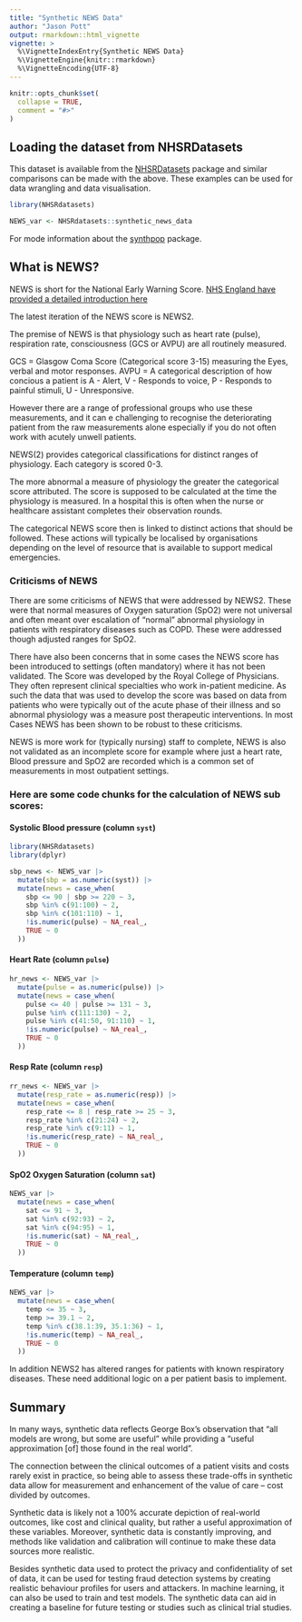 ```yaml
---
title: "Synthetic NEWS Data"
author: "Jason Pott"
output: rmarkdown::html_vignette
vignette: >
  %\VignetteIndexEntry{Synthetic NEWS Data}
  %\VignetteEngine{knitr::rmarkdown}
  %\VignetteEncoding{UTF-8}
---
```


```r
knitr::opts_chunk$set(
  collapse = TRUE,
  comment = "#>"
)
```

## Loading the dataset from NHSRDatasets

This dataset is available from the [NHSRDatasets](https://CRAN.R-project.org/package=NHSRdatasets) package and similar comparisons can be made with the above. These examples can be used for data wrangling and data visualisation. 

```r
library(NHSRdatasets)

NEWS_var <- NHSRdatasets::synthetic_news_data

```

For mode information about the [synthpop](http://gradientdescending.com/generating-synthetic-data-sets-with-synthpop-in-r/) package.

## What is NEWS?

NEWS is short for the National Early Warning Score. [NHS England have provided a detailed introduction here](https://www.england.nhs.uk/ourwork/clinical-policy/sepsis/nationalearlywarningscore/)

The latest iteration of the NEWS score is NEWS2.

The premise of NEWS is that physiology such as heart rate (pulse), respiration rate, consciousness (GCS or AVPU) are all routinely measured. 

GCS = Glasgow Coma Score (Categorical score 3-15) measuring the Eyes, verbal and motor responses.
AVPU = A categorical description of how concious a patient is A - Alert, V - Responds to voice, P - Responds to painful stimuli, U - Unresponsive.

However there are a range of professional groups who use these measurements, and it can e challenging to recognise the deteriorating patient from the raw measurements alone especially if you do not often work with acutely unwell patients.

NEWS(2) provides categorical classifications for distinct ranges of physiology. Each category is scored 0-3.

The more abnormal a measure of physiology the greater the categorical score attributed. The score is supposed to be calculated at the time the physiology is measured. In a hospital this is often when the nurse or healthcare assistant completes their observation rounds.

The categorical NEWS score then is linked to distinct actions that should be followed. These actions will typically be localised by organisations depending on the level of resource that is available to support medical emergencies.

### Criticisms of NEWS

There are some criticisms of NEWS that were addressed by NEWS2. These were that normal measures of Oxygen saturation (SpO2) were not universal and often meant over escalation of "normal" abnormal physiology in patients with respiratory diseases such as COPD. These were addressed though adjusted ranges for SpO2.

There have also been concerns that in some cases the NEWS score has been introduced to settings (often mandatory) where it has not been validated. The Score was developed by the Royal College of Physicians. They often represent clinical specialties who work in-patient medicine. As such the data that was used to develop the score was based on data from patients who were typically out of the acute phase of their illness and so abnormal physiology was a measure post therapeutic interventions. In most Cases NEWS has been shown to be robust to these criticisms.

NEWS is more work for (typically nursing) staff to complete, NEWS is also not validated as an incomplete score for example where just a heart rate, Blood pressure and SpO2 are recorded which is a common set of measurements in most outpatient settings.

### Here are some code chunks for the calculation of NEWS sub scores:

#### Systolic Blood pressure (column `syst`)

```r
library(NHSRdatasets)
library(dplyr)

sbp_news <- NEWS_var |>
  mutate(sbp = as.numeric(syst)) |>
  mutate(news = case_when(
    sbp <= 90 | sbp >= 220 ~ 3,
    sbp %in% c(91:100) ~ 2,
    sbp %in% c(101:110) ~ 1,
    !is.numeric(pulse) ~ NA_real_,
    TRUE ~ 0
  ))
```

#### Heart Rate (column `pulse`)

```r
hr_news <- NEWS_var |>
  mutate(pulse = as.numeric(pulse)) |>
  mutate(news = case_when(
    pulse <= 40 | pulse >= 131 ~ 3,
    pulse %in% c(111:130) ~ 2,
    pulse %in% c(41:50, 91:110) ~ 1,
    !is.numeric(pulse) ~ NA_real_,
    TRUE ~ 0
  ))
```

#### Resp Rate (column `resp`)

```r
rr_news <- NEWS_var |>
  mutate(resp_rate = as.numeric(resp)) |>
  mutate(news = case_when(
    resp_rate <= 8 | resp_rate >= 25 ~ 3,
    resp_rate %in% c(21:24) ~ 2,
    resp_rate %in% c(9:11) ~ 1,
    !is.numeric(resp_rate) ~ NA_real_,
    TRUE ~ 0
  ))
```

#### SpO2 Oxygen Saturation (column `sat`)

```r
NEWS_var |>
  mutate(news = case_when(
    sat <= 91 ~ 3,
    sat %in% c(92:93) ~ 2,
    sat %in% c(94:95) ~ 1,
    !is.numeric(sat) ~ NA_real_,
    TRUE ~ 0
  ))
```

#### Temperature (column `temp`)

```r
NEWS_var |>
  mutate(news = case_when(
    temp <= 35 ~ 3,
    temp >= 39.1 ~ 2,
    temp %in% c(38.1:39, 35.1:36) ~ 1,
    !is.numeric(temp) ~ NA_real_,
    TRUE ~ 0
  ))
```

In addition NEWS2 has altered ranges for patients with known respiratory diseases. These need additional logic on a per patient basis to implement.

## Summary

In many ways, synthetic data reflects George Box's observation that "all models are wrong, but some are useful" while providing a "useful approximation [of] those found in the real world". 

The connection between the clinical outcomes of a patient visits and costs rarely exist in practice, so being able to assess these trade-offs in synthetic data allow for measurement and enhancement of the value of care – cost divided by outcomes.

Synthetic data is likely not a 100% accurate depiction of real-world outcomes, like cost and clinical quality, but rather a useful approximation of these variables. Moreover, synthetic data is constantly improving, and methods like validation and calibration will continue to make these data sources more realistic. 

Besides synthetic data used to protect the privacy and confidentiality of set of data, it can be used for testing fraud detection systems by creating realistic behaviour profiles for users and attackers. In machine learning, it can also be used to train and test models. The synthetic data can aid in creating a baseline for future testing or studies such as clinical trial studies.
